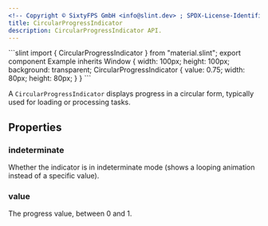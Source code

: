 ```yaml
---
<!-- Copyright © SixtyFPS GmbH <info@slint.dev> ; SPDX-License-Identifier: MIT -->
title: CircularProgressIndicator
description: CircularProgressIndicator API.
---
```



<CodeSnippetMD imagePath="" imageWidth="0" imageHeight="0" imageAlt="">
```slint
import { CircularProgressIndicator } from "material.slint";
export component Example inherits Window {
    width: 100px;
    height: 100px;
    background: transparent;
    CircularProgressIndicator {
        value: 0.75;
        width: 80px;
        height: 80px;
    }
}
```
</CodeSnippetMD>

A `CircularProgressIndicator` displays progress in a circular form, typically used for loading or processing tasks.

## Properties

### indeterminate
<SlintProperty propName="indeterminate" typeName="bool">
Whether the indicator is in indeterminate mode (shows a looping animation instead of a specific value).
</SlintProperty>

### value
<SlintProperty propName="value" typeName="float">
The progress value, between 0 and 1.
</SlintProperty>